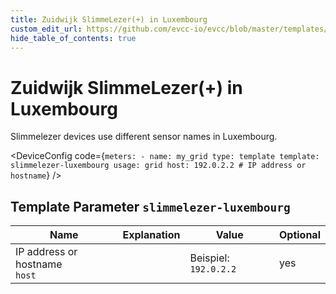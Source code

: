 ```yaml
---
title: Zuidwijk SlimmeLezer(+) in Luxembourg
custom_edit_url: https://github.com/evcc-io/evcc/blob/master/templates/definition/meter/slimmelezer-luxembourg.yaml
hide_table_of_contents: true
---
```



# Zuidwijk SlimmeLezer(+) in Luxembourg

<div className="device-detail-container">
  <div className="device-detail-content">
    <DeviceFeatures features="" />

Slimmelezer devices use different sensor names in Luxembourg.


<DeviceConfig code={`meters:
    - name: my_grid
      type: template
      template: slimmelezer-luxembourg
      usage: grid
      host: 192.0.2.2 # IP address or hostname`}  />
  </div>
  <div className="device-detail-icon">
    <evcc-icon
      type="meter"
      name="zuidwijk-slimmelezer-plus-in-luxembourg"
      size="400px"
      alt="Zuidwijk SlimmeLezer(+) in Luxembourg"
      className="device-detail-icon-img"
    ></evcc-icon>
  </div>
</div>

## Template Parameter `slimmelezer-luxembourg`

| Name | Explanation | Value | Optional |
|-----------|-------------|-------|----------|
| IP address or hostname<br/>`host` |  | Beispiel: `192.0.2.2` | yes |

